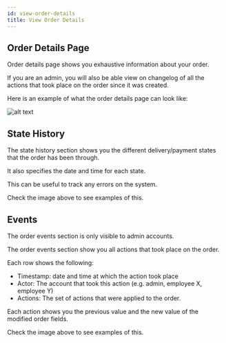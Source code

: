 ```yaml
---
id: view-order-details
title: View Order Details
---
```


## Order Details Page

Order details page shows you exhaustive information about your order.

If you are an admin, you will also be able view on changelog of all the actions that took place on the order since it was created.

Here is an example of what the order details page can look like:

![alt text](./media/order-details-page.png)

## State History

The state history section shows you the different delivery/payment states that the order has been through.

It also specifies the date and time for each state.

This can be useful to track any errors on the system.

Check the image above to see examples of this.

## Events

<Warning>
The order events section is only visible to admin accounts.

</Warning>

The order events section show you all actions that took place on the order.

Each row shows the following:
- Timestamp: date and time at which the action took place
- Actor: The account that took this action (e.g. admin, employee X, employee Y)
- Actions: The set of actions that were applied to the order.

Each action shows you the previous value and the new value of the modified order fields.

Check the image above to see examples of this.
